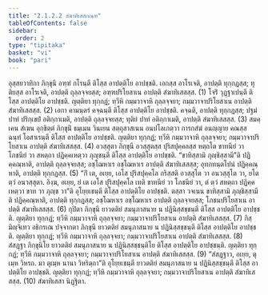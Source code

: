 ```yaml
---
title: "2.1.2.2 สํฆาทิเสสกณฺฑ"
tableOfContents: false
sidebar:
  order: 2
type: "tipitaka"
basket: "vi"
book: "pari"
---
```



<DynamicBreadcrumb />

<Division number="229" book="pari">

<Paragraph number="853" book="pari">
อุสฺสยวาทิกา ภิกฺขุนี อฑฺฑํ กโรนฺตี ติโสฺส อาปตฺติโย อาปชฺชติ. เอกสฺส อาโรเจติ, อาปตฺติ ทุกฺกฏสฺส; ทุติยสฺส อาโรเจติ, อาปตฺติ ถุลฺลจฺจยสฺส; อฑฺฑปริโยสาเน อาปตฺติ สํฆาทิเสสสฺส. (1)
</Paragraph>

<Paragraph number="854" book="pari">
โจริํ วุฏฺฐาเปนฺตี ติโสฺส อาปตฺติโย อาปชฺชติ. ญตฺติยา ทุกฺกฏํ; ทฺวีหิ กมฺมวาจาหิ ถุลฺลจฺจยา; กมฺมวาจาปริโยสาเน อาปตฺติ สํฆาทิเสสสฺส. (2)
</Paragraph>

<Paragraph number="855" book="pari">
เอกา คามนฺตรํ คจฺฉนฺตี ติโสฺส อาปตฺติโย อาปชฺชติ. คจฺฉติ, อาปตฺติ ทุกฺกฏสฺส; ปฐมํ ปาทํ ปริกฺเขปํ อติกฺกาเมติ, อาปตฺติ ถุลฺลจฺจยสฺส; ทุติยํ ปาทํ อติกฺกาเมติ, อาปตฺติ สํฆาทิเสสสฺส. (3)
</Paragraph>

<Paragraph number="856" book="pari">
สมคฺเคน สํเฆน อุกฺขิตฺตํ ภิกฺขุนิํ ธมฺเมน วินเยน สตฺถุสาสเนน อนปโลเกตฺวา การกสํฆํ อนญฺญาย คณสฺส ฉนฺทํ โอสาเรนฺตี ติโสฺส อาปตฺติโย อาปชฺชติ. ญตฺติยา ทุกฺกฏํ; ทฺวีหิ กมฺมวาจาหิ ถุลฺลจฺจยา; กมฺมวาจาปริโยสาเน อาปตฺติ สํฆาทิเสสสฺส. (4)
</Paragraph>

<Paragraph number="857" book="pari">
อวสฺสุตา ภิกฺขุนี อวสฺสุตสฺส ปุริสปุคฺคลสฺส หตฺถโต ขาทนียํ วา โภชนียํ วา สหตฺถา ปฏิคฺคเหตฺวา ภุญฺชนฺตี ติโสฺส อาปตฺติโย อาปชฺชติ. “ขาทิสฺสามิ ภุญฺชิสฺสามี”ติ ปฏิคฺคณฺหาติ, อาปตฺติ ถุลฺลจฺจยสฺส; อชฺโฌหาเร อชฺโฌหาเร อาปตฺติ สํฆาทิเสสสฺส; อุทกทนฺตโปนํ ปฏิคฺคณฺหาติ, อาปตฺติ ทุกฺกฏสฺส. (5)
</Paragraph>

<Paragraph number="858" book="pari">
“กิํ เต, อเยฺย, เอโส ปุริสปุคฺคโล กริสฺสติ อวสฺสุโต วา อนวสฺสุโต วา, ยโต ตฺวํ อนวสฺสุตา. อิงฺฆ, อเยฺย, ยํ เต เอโส ปุริสปุคฺคโล เทติ ขาทนียํ วา โภชนียํ วา, ตํ ตฺวํ สหตฺถา ปฏิคฺคเหตฺวา ขาท วา ภุญฺช วา”ติ อุโยฺยเชนฺตี ติโสฺส อาปตฺติโย อาปชฺชติ. ตสฺสา วจเนน ขาทิสฺสามิ ภุญฺชิสฺสามีติ ปฏิคฺคณฺหาติ, อาปตฺติ ทุกฺกฏสฺส; อชฺโฌหาเร อชฺโฌหาเร อาปตฺติ ถุลฺลจฺจยสฺส; โภชนปริโยสาเน อาปตฺติ สํฆาทิเสสสฺส. (6)
</Paragraph>

<Paragraph number="859" book="pari">
กุปิตา ภิกฺขุนี ยาวตติยํ สมนุภาสนาย น ปฏินิสฺสชฺชนฺตี ติโสฺส อาปตฺติโย อาปชฺชติ. ญตฺติยา ทุกฺกฏํ; ทฺวีหิ กมฺมวาจาหิ ถุลฺลจฺจยา; กมฺมวาจาปริโยสาเน อาปตฺติ สํฆาทิเสสสฺส. (7)
</Paragraph>

<Paragraph number="860" book="pari">
กิสฺมิญฺจิเทว อธิกรเณ ปจฺจากตา ภิกฺขุนี ยาวตติยํ สมนุภาสนาย น ปฏินิสฺสชฺชนฺตี ติโสฺส อาปตฺติโย อาปชฺชติ. ญตฺติยา ทุกฺกฏํ; ทฺวีหิ กมฺมวาจาหิ ถุลฺลจฺจยา; กมฺมวาจาปริโยสาเน อาปตฺติ สํฆาทิเสสสฺส. (8)
</Paragraph>

<Paragraph number="861" book="pari">
สํสฏฺฐา ภิกฺขุนิโย ยาวตติยํ สมนุภาสนาย น ปฏินิสฺสชฺชนฺติโย ติโสฺส อาปตฺติโย อาปชฺชนฺติ. ญตฺติยา ทุกฺกฏํ; ทฺวีหิ กมฺมวาจาหิ ถุลฺลจฺจยา; กมฺมวาจาปริโยสาเน อาปตฺติ สํฆาทิเสสสฺส. (9)
</Paragraph>

<Paragraph number="862" book="pari">
“สํสฏฺฐาว, อเยฺย, ตุเมฺห วิหรถ. มา ตุเมฺห นานา วิหริตฺถา”ติ อุโยฺยเชนฺตี ยาวตติยํ สมนุภาสนาย น ปฏินิสฺสชฺชนฺตี ติโสฺส อาปตฺติโย อาปชฺชติ. ญตฺติยา ทุกฺกฏํ; ทฺวีหิ กมฺมวาจาหิ ถุลฺลจฺจยา; กมฺมวาจาปริโยสาเน อาปตฺติ สํฆาทิเสสสฺส. (10)

</Paragraph>
</Division>

<Paragraph number="863" type="center" book="pari">
สํฆาทิเสสา นิฏฺฐิตา.
</Paragraph>